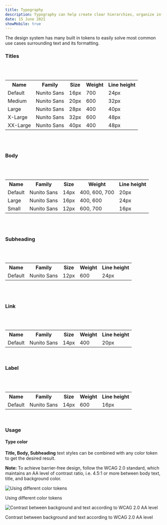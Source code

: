 ```yaml
---
title: Typography
description: Typography can help create clear hierarchies, organize information, and guide users through a product or experience.
date: 15 June 2021
showMobile: true
---
```


The design system has many built in tokens to easily solve most common use cases surrounding text and its formatting.

### Titles
<br/>
<br/>

<table style={{width: "100%"}}>
  <tbody>
    <tr>
      <th style={{width:"20%", textAlign: "left"}}>Name</th>
      <th style={{width:"20%", textAlign: "left"}}>Family</th>
      <th style={{width:"20%", textAlign: "left"}}>Size</th>
      <th style={{width:"20%", textAlign: "left"}}>Weight</th>
      <th style={{width:"20%", textAlign: "left"}}>Line height</th>
    </tr>
    <tr style={{verticalAlign: "top"}}>
      <td>Default</td>
      <td>Nunito Sans</td>
      <td>16px</td>
      <td>700</td>
      <td>24px</td>
    </tr>
    <tr style={{verticalAlign: "top"}}>
      <td>Medium</td>
      <td>Nunito Sans</td>
      <td>20px</td>
      <td>600</td>
      <td>32px</td>
    </tr>
    <tr style={{verticalAlign: "top"}}>
      <td>Large</td>
      <td>Nunito Sans</td>
      <td>28px</td>
      <td>400</td>
      <td>40px</td>
    </tr>
    <tr style={{verticalAlign: "top"}}>
      <td>X-Large</td>
      <td>Nunito Sans</td>
      <td>32px</td>
      <td>600</td>
      <td>48px</td>
    </tr>
    <tr style={{verticalAlign: "top"}}>
      <td>XX-Large</td>
      <td>Nunito Sans</td>
      <td>40px</td>
      <td>400</td>
      <td>48px</td>
    </tr>
  </tbody>
</table>
<br/>
<br/>


### Body
<br/>
<br/>

<table style={{width: "100%"}}>
  <tbody>
    <tr>
      <th style={{width:"20%", textAlign: "left"}}>Name</th>
      <th style={{width:"20%", textAlign: "left"}}>Family</th>
      <th style={{width:"20%", textAlign: "left"}}>Size</th>
      <th style={{width:"20%", textAlign: "left"}}>Weight</th>
      <th style={{width:"20%", textAlign: "left"}}>Line height</th>
    </tr>
    <tr style={{verticalAlign: "top"}}>
      <td>Default</td>
      <td>Nunito Sans</td>
      <td>14px</td>
      <td>400, 600, 700</td>
      <td>20px</td>
    </tr>
    <tr style={{verticalAlign: "top"}}>
      <td>Large</td>
      <td>Nunito Sans</td>
      <td>16px</td>
      <td>400, 600</td>
      <td>24px</td>
    </tr>
    <tr style={{verticalAlign: "top"}}>
      <td>Small</td>
      <td>Nunito Sans</td>
      <td>12px</td>
      <td>600, 700</td>
      <td>16px</td>
    </tr>
  </tbody>
</table>
<br/>
<br/>

### Subheading
<br/>
<br/>

<table style={{width: "100%"}}>
  <tbody>
    <tr>
      <th style={{width:"20%", textAlign: "left"}}>Name</th>
      <th style={{width:"20%", textAlign: "left"}}>Family</th>
      <th style={{width:"20%", textAlign: "left"}}>Size</th>
      <th style={{width:"20%", textAlign: "left"}}>Weight</th>
      <th style={{width:"20%", textAlign: "left"}}>Line height</th>
    </tr>
    <tr style={{verticalAlign: "top"}}>
      <td>Default</td>
      <td>Nunito Sans</td>
      <td>12px</td>
      <td>600</td>
      <td>24px</td>
    </tr>
  </tbody>
</table>
<br/>
<br/>

### Link
<br/>
<br/>

<table style={{width: "100%"}}>
  <tbody>
    <tr>
      <th style={{width:"20%", textAlign: "left"}}>Name</th>
      <th style={{width:"20%", textAlign: "left"}}>Family</th>
      <th style={{width:"20%", textAlign: "left"}}>Size</th>
      <th style={{width:"20%", textAlign: "left"}}>Weight</th>
      <th style={{width:"20%", textAlign: "left"}}>Line height</th>
    </tr>
    <tr style={{verticalAlign: "top"}}>
      <td>Default</td>
      <td>Nunito Sans</td>
      <td>14px</td>
      <td>400</td>
      <td>20px</td>
    </tr>
  </tbody>
</table>
<br/>

### Label
<br/>
<br/>

<table style={{width: "100%"}}>
  <tbody>
    <tr>
      <th style={{width:"20%", textAlign: "left"}}>Name</th>
      <th style={{width:"20%", textAlign: "left"}}>Family</th>
      <th style={{width:"20%", textAlign: "left"}}>Size</th>
      <th style={{width:"20%", textAlign: "left"}}>Weight</th>
      <th style={{width:"20%", textAlign: "left"}}>Line height</th>
    </tr>
    <tr style={{verticalAlign: "top"}}>
      <td>Default</td>
      <td>Nunito Sans</td>
      <td>14px</td>
      <td>600</td>
      <td>16px</td>
    </tr>
  </tbody>
</table>
<br/>

### Usage

#### Type color

**Title, Body, Subheading** text styles can be combined with any color token to get the desired result.

**Note:** To achieve barrier-free design, follow the WCAG 2.0 standard, which maintains an AA level of contrast ratio, i.e. 4.5:1 or more between body text, title, and background color.

![Using different color tokens](./images/color-tokens.png)
<Caption>Using different color tokens</Caption>

<br/>

![Contrast between background and text according to WCAG 2.0 AA level](./images/contrast.png)
<Caption>Contrast between background and text according to WCAG 2.0 AA level</Caption>
